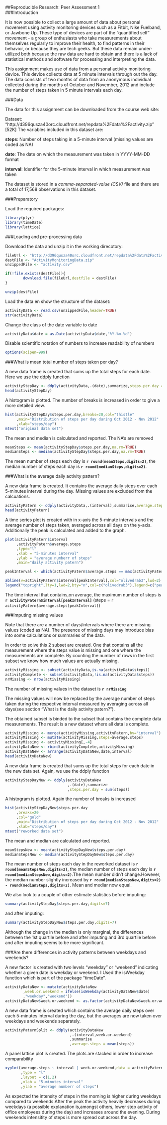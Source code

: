##Reproducible Research: Peer Assessment 1        
###Introduction

It is now possible to collect a large amount of data about personal movement using activity monitoring devices such as a Fitbit, Nike Fuelband, or Jawbone Up. These type of devices are part of the "quantified self" movement - a group of enthusiasts who take measurements about themselves regularly to improve their health, to find patterns in their behavior, or because they are tech geeks. But these data remain under-utilized both because the raw data are hard to obtain and there is a lack of statistical methods and software for processing and interpreting the data.


This assignment makes use of data from a personal activity monitoring device. This device collects data at 5 minute intervals through out the day. The data consists of two months of data from an anonymous individual collected during the months of October and November, 2012 and include the number of steps taken in 5 minute intervals each day.

###Data

The data for this assignment can be downloaded from the course web site:

Dataset: "http://d396qusza40orc.cloudfront.net/repdata%2Fdata%2Factivity.zip" [52K]
The variables included in this dataset are:

**steps**: Number of steps taking in a 5-minute interval (missing values are coded as NA)

**date**: The date on which the measurement was taken in YYYY-MM-DD format

**interval**: Identifier for the 5-minute interval in which measurement was taken

The dataset is stored in a *comma-separated-value (CSV)* file and there are a total of 17,568 observations in this dataset.

###Preparatory

Load the required packages:

```r
library(plyr)
library(timeDate)
library(lattice)
```


###Loading and pre-processing data

Download the data and unzip it in the working direcotory:

```r
fileUrl <- "http://d396qusza40orc.cloudfront.net/repdata%2Fdata%2Factivity.zip"
destFile <- "ActivityMonitoringData.zip"
unzippedFile <- "activity.csv"

if(!file.exists(destFile)){
        download.file(fileUrl,destfile = destFile)
}

unzip(destFile)

```

Load the data en show the structure of the dataset:

```r
activityData <- read.csv(unzippedFile,header=TRUE)
str(activityData)
```

Change the class of the date variable to date

```r
activityData$date = as.Date(activityData$date,"%Y-%m-%d")
```


Disable scientific notation of numbers to increase readability of numbers

```r
options(scipen=999)
```


###What is mean total number of steps taken per day?

A new data frame is created that sums up the total steps for each date. Here we use the ddply function


```r
activityStepDay <- ddply(activityData,.(date),summarize,steps.per.day = sum(steps))
head(activityStepDay)
```

A histogram is plotted. The number of breaks is increased in order to give a more detailed view.

```r
hist(activityStepDay$steps.per.day,breaks=20,col="thistle"
     ,main="Distribution of steps per day during Oct 2012 - Nov 2012"
     ,xlab="steps/day")
mtext("original data set")
```

The mean and median is calculated and reported. The NA's are removed

```r
meanSteps <- mean(activityStepDay$steps.per.day,na.rm=TRUE)
medianSteps <- median(activityStepDay$steps.per.day,na.rm=TRUE)
```

The mean number of steps each day is **`r round(meanSteps,digits=2)`**, the median number of steps each day is **`r round(medianSteps,digits=2)`**.


###What is the average daily activity pattern?

A new data frame is created. It contains the average daily steps over each 5-minutes interval during the day. Missing values are excluded from the calcuations.

```r
activityPatern <- ddply(activityData,.(interval),summarise,average.steps = mean(steps,na.rm = TRUE))
head(activityPatern)
```

A time series plot is created with in x-axis the 5-minute intervals and the average number of steps taken,
averaged across all days on the y-axis. Additionally the peak is calculated and added to the graph.

```r
plot(activityPatern$interval
     ,activityPatern$average.steps
     ,type="l"
     ,xlab = "5-minutes interval"
     ,ylab = "average numberr of steps"
     ,main="daily activity patern")

peakInterval <- which(activityPatern$average.steps == max(activityPatern$average.steps))

abline(v=activityPatern$interval[peakInterval],col="olivedrab3",lwd=2)
legend("topright",lty=1,lwd=2,bty="n",col=c("olivedrab3"),legend=c("peak"))
```


The time interval that contains,on average, the maximum number of steps is **`r activityPatern$interval[peakInterval]`** 
(steps = `r activityPatern$average.steps[peakInterval]`)


###Imputing missing values

Note that there are a number of days/intervals where there are missing values (coded as NA). The presence of missing days may introduce bias into some calculations or summaries of the data.

In order to solve this 2 subset are created. One that contains all the measurement where the steps value is missing and one where the measurements are complete. By counting the number of rows in the first subset we know how much values are actually missing.

```r
activityMissing <- subset(activityData,is.na(activityData$steps))
activityComplete <- subset(activityData,!is.na(activityData$steps))
nrMissing <- nrow(activityMissing)
```

The number of missing values in the dataset is **`r nrMissing`**


The missing values will now be replaced by the average number of steps taken during the respective interval measured by averaging across all days(see section "What is the daily activity patern?"). 

The obtained subset is binded to the subset that contains the complete data measurements. The result is a new dataset where all data is complete.

```r
activityMissing <- merge(activityMissing,activityPatern,by="interval")
activityMissing <- mutate(activityMissing,steps=average.steps)
activityMissing <- activityMissing[,-4]
activityDataNew <- rbind(activityComplete,activityMissing)
activityDataNew <- arrange(activityDataNew,date,interval)
head(activityDataNew)
```

A new data frame is created that sums up the total steps for each date in the new data set. Again, we use the ddply function

```r
activityStepDayNew <- ddply(activityDataNew
                            ,.(date),summarize
                            ,steps.per.day = sum(steps))
```

A histogram is plotted. Again the number of breaks is increased

```r
hist(activityStepDayNew$steps.per.day
     ,breaks=20
     ,col="gold"
     ,main="Distribution of steps per day during Oct 2012 - Nov 2012"
     ,xlab="steps/day")
mtext("reworked data set")

```

The mean and median are calculated and reported.

```r
meanStepsNew <- mean(activityStepDayNew$steps.per.day)
medianStepsNew <- median(activityStepDayNew$steps.per.day)
```

The mean number of steps each day in the reworked dataset is **`r round(meanStepsNew,digits=2)`**, the median number of steps each day is **`r round(medianStepsNew,digits=2)`**.The mean number didn't change.However, the median number slightly increased by **`r round(medianStepsNew,digits=2) - round(medianSteps,digits=2)`**. Mean and mediar now equal.

We also look to a couple of other estimate statistics before imputing:
```r
summary(activityStepDay$steps.per.day,digits=7)
```
and after imputing:
```r
summary(activityStepDayNew$steps.per.day,digits=7)
```

Although the change in the median is only marginal, the differences between the 1st quartile before and after imputing and 3rd quartile before and after imputing seems to be more significant.

###Are there differences in activity patterns between weekdays and weekends?

A new factor is created with two levels "weekday" or "weekend" indicating whether a given date is weekday or weekend. I Used the isWeekday function which is part of the package "timeDate".

```r
activityDataNew <- mutate(activityDataNew
        ,week.or.weekend = ifelse(isWeekday(activityDataNew$date)
        ,"weekday","weekend"))
activityDataNew$week.or.weekend <- as.factor(activityDataNew$week.or.weekend)
```

A new data frame is created which contains the average daily steps over each 5-minutes interval during the day, but the averages are now taken over weekdays and weekends separately.

```r
activityPaternSplit <- ddply(activityDataNew
                             ,.(interval,week.or.weekend)
                             ,summarise
                             ,average.steps = mean(steps))
```

A panel lattice plot is created. The plots are stacked in order to increase comparability

```r
xyplot(average.steps ~ interval | week.or.weekend,data = activityPaternSplit
       ,type = "l"
       ,layout = c(1,2)
       ,xlab = "5-minutes interval"
       ,ylab = "average numberr of steps")
```

As expected the intensity of steps in the morning is higher during weekdays compared to weekends.After the peak the activity heavily decreases during weekdays (a possible explanation is,amongst others, lower step activity of office employees during the day) and increases around the evening. During weekends intensitity of steps is more spread out across the day.